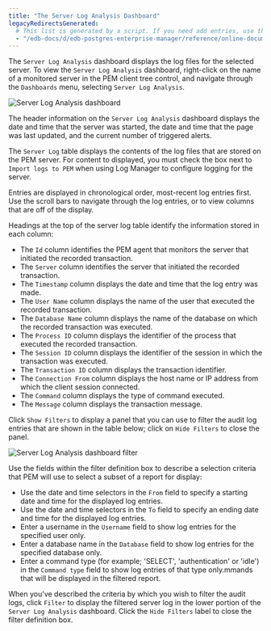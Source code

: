 ```yaml
---
title: "The Server Log Analysis Dashboard"
legacyRedirectsGenerated:
  # This list is generated by a script. If you need add entries, use the `legacyRedirects` key.
  - "/edb-docs/d/edb-postgres-enterprise-manager/reference/online-documentation/8.0/server_log_analysis_dashboard.html"
---
```


<div id="server_log_analysis_dashboard" class="registered_link"></div>

The `Server Log Analysis` dashboard displays the log files for the selected server. To view the `Server Log Analysis` dashboard, right-click on the name of a monitored server in the PEM client tree control, and navigate through the `Dashboards` menu, selecting `Server Log Analysis`.

![Server Log Analysis dashboard](../../images/server_log_analysis_dashboard.png)

The header information on the `Server Log Analysis` dashboard displays the date and time that the server was started, the date and time that the page was last updated, and the current number of triggered alerts.

The `Server Log` table displays the contents of the log files that are stored on the PEM server. For content to displayed, you must check the box next to `Import logs to PEM` when using Log Manager to configure logging for the server.

Entries are displayed in chronological order, most-recent log entries first. Use the scroll bars to navigate through the log entries, or to view columns that are off of the display.

Headings at the top of the server log table identify the information stored in each column:

-   The `Id` column identifies the PEM agent that monitors the server that initiated the recorded transaction.
-   The `Server` column identifies the server that initiated the recorded transaction.
-   The `Timestamp` column displays the date and time that the log entry was made.
-   The `User Name` column displays the name of the user that executed the recorded transaction.
-   The `Database Name` column displays the name of the database on which the recorded transaction was executed.
-   The `Process ID` column displays the identifier of the process that executed the recorded transaction.
-   The `Session ID` column displays the identifier of the session in which the transaction was executed.
-   The `Transaction ID` column displays the transaction identifier.
-   The `Connection From` column displays the host name or IP address from which the client session connected.
-   The `Command` column displays the type of command executed.
-   The `Message` column displays the transaction message.

Click `Show Filters` to display a panel that you can use to filter the audit log entries that are shown in the table below; click on `Hide Filters` to close the panel.

![Server Log Analysis dashboard filter](../../images/server_log_analysis_filter.png)

Use the fields within the filter definition box to describe a selection criteria that PEM will use to select a subset of a report for display:

-   Use the date and time selectors in the `From` field to specify a starting date and time for the displayed log entries.
-   Use the date and time selectors in the `To` field to specify an ending date and time for the displayed log entries.
-   Enter a username in the `Username` field to show log entries for the specified user only.
-   Enter a database name in the `Database` field to show log entries for the specified database only.
-   Enter a command type (for example; 'SELECT', 'authentication' or 'idle') in the `Command type` field to show log entries of that type only.mmands that will be displayed in the filtered report.

When you've described the criteria by which you wish to filter the audit logs, click `Filter` to display the filtered server log in the lower portion of the `Server Log Analysis` dashboard. Click the `Hide Filters` label to close the filter definition box.
